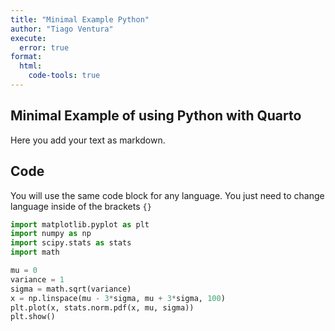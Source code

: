 ```yaml
---
title: "Minimal Example Python"
author: "Tiago Ventura"
execute: 
  error: true
format:
  html:
    code-tools: true
---
```


## Minimal Example of using Python with Quarto

Here you add your text as markdown.

## Code

You will use the same code block for any language. You just need to change language inside of the brackets `{}`

```python

import matplotlib.pyplot as plt
import numpy as np
import scipy.stats as stats
import math

mu = 0
variance = 1
sigma = math.sqrt(variance)
x = np.linspace(mu - 3*sigma, mu + 3*sigma, 100)
plt.plot(x, stats.norm.pdf(x, mu, sigma))
plt.show()
```
